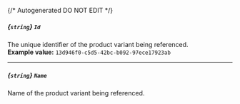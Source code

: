 {/* Autogenerated DO NOT EDIT  */}
##### *{`string`}* `Id`
The unique identifier of the product variant being referenced.
<br/>
**Example value:** `13d946f0-c5d5-42bc-b092-97ece17923ab`

---
##### *{`string`}* `Name`
Name of the product variant being referenced.

